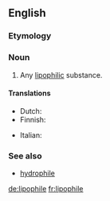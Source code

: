 ==English==

===Etymology===
{{confix|lipo|phile}}

===Noun===
{{en-noun}}

# {{context|chemistry|lang=en}} Any [[lipophilic]] substance.

====Translations====
{{trans-top|lipophilic substance}}
* Dutch: {{t+|nl|lipofiel}}
* Finnish: {{t-|fi|lipofiili}}
{{trans-mid}}
* Italian: {{t-|it|lipofila|f}}
{{trans-bottom}}

===See also===
* [[hydrophile]]

[[de:lipophile]]
[[fr:lipophile]]